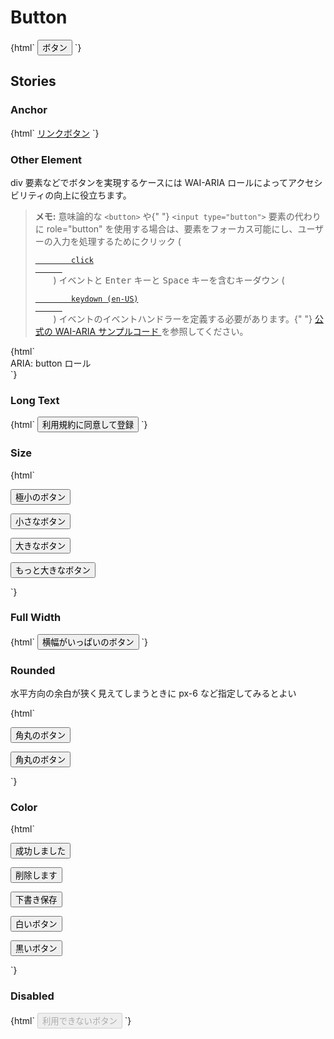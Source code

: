 
<Meta title="Buttons/Button" />

# Button

<Canvas>
  <Story name="Default">
    {html` <button type="button" class="jumpu-button">ボタン</button> `}
  </Story>
</Canvas>

## Stories

### Anchor

<Canvas>
  <Story name="Anchor">
    {html` <a href="#" class="jumpu-button">リンクボタン</a> `}
  </Story>
</Canvas>

### Other Element

div 要素などでボタンを実現するケースには WAI-ARIA ロールによってアクセシビリティの向上に役立ちます。

<blockquote cite="https://developer.mozilla.org/ja/docs/Web/Accessibility/ARIA/Roles/button_role#sect1">
  <p>
    <strong>メモ:</strong> 意味論的な <code>&lt;button&gt;</code> や{" "}
    <code>&lt;input type="button"&gt;</code> 要素の代わりに role="button"
    を使用する場合は、要素をフォーカス可能にし、ユーザーの入力を処理するためにクリック
    (
    <code>
      <a
        href="/ja/docs/Web/API/Element/click_event"
        title="/ja/docs/Web/Reference/Events/click"
      >
        click
      </a>
    </code>
    ) イベントと <kbd>Enter</kbd> キーと <kbd>Space</kbd> キーを含むキーダウン (
    <code>
      <a
        href="/en-US/docs/Web/API/Element/keydown_event"
        title="Currently only available in English (US)"
        class="only-in-en-us"
      >
        keydown (en-US)
      </a>
    </code>
    ) イベントのイベントハンドラーを定義する必要があります。{" "}
    <a
      href="https://www.w3.org/TR/wai-aria-practices/examples/button/button.html"
      class="external"
      rel=" noopener"
    >
      公式の WAI-ARIA サンプルコード
    </a>
    を参照してください。
  </p>
</blockquote>

<Canvas>
  <Story name="[role=button]">
    {html`
      <div
        class="jumpu-button"
        id="saveChanges"
        tabindex="0"
        role="button"
      >
        ARIA: button ロール
      </div>
    `}
  </Story>
</Canvas>

### Long Text

<Canvas>
  <Story name="Long Text">
    {html`
      <button type="button" class="jumpu-button">利用規約に同意して登録</button>
    `}
  </Story>
</Canvas>

### Size

<Canvas>
  <Story name="Size">
    {html`
      <p class="mb-4">
        <button type="button" class="jumpu-button text-xs">極小のボタン</button>
      </p>
      <p class="mb-4">
        <button type="button" class="jumpu-button text-sm">小さなボタン</button>
      </p>
      <p class="mb-4">
        <button type="button" class="jumpu-button text-lg">大きなボタン</button>
      </p>
      <p>
        <button type="button" class="jumpu-button text-xl">
          もっと大きなボタン
        </button>
      </p>
    `}
  </Story>
</Canvas>

### Full Width

<Canvas>
  <Story name="Full Width">
    {html`
      <button type="button" class="jumpu-button w-full">
        横幅がいっぱいのボタン
      </button>
    `}
  </Story>
</Canvas>

### Rounded

水平方向の余白が狭く見えてしまうときに px-6 など指定してみるとよい

<Canvas>
  <Story name="Rounded">
    {html`
      <p class="mb-4">
        <button type="button" class="jumpu-button rounded-full">
          角丸のボタン
        </button>
      </p>
      <p>
        <button type="button" class="jumpu-button rounded-full px-6">
          角丸のボタン
        </button>
      </p>
    `}
  </Story>
</Canvas>

### Color

<Canvas>
  <Story name="Color">
    {html`
      <p class="mb-4">
        <button type="button" class="jumpu-button bg-success">
          成功しました
        </button>
      </p>
      <p class="mb-4">
        <button type="button" class="jumpu-button bg-danger">削除します</button>
      </p>
      <p class="mb-4">
        <button type="button" class="jumpu-button bg-warning text-black">
          下書き保存
        </button>
      </p>
      <p class="mb-4">
        <button type="button" class="jumpu-button bg-gray-100 text-black">
          白いボタン
        </button>
      </p>
      <p>
        <button type="button" class="jumpu-button bg-gray-700">
          黒いボタン
        </button>
      </p>
    `}
  </Story>
</Canvas>

### Disabled

<Canvas>
  <Story name="Disabled">
    {html`
      <button type="button" disabled class="jumpu-button">
        利用できないボタン
      </button>
    `}
  </Story>
</Canvas>
